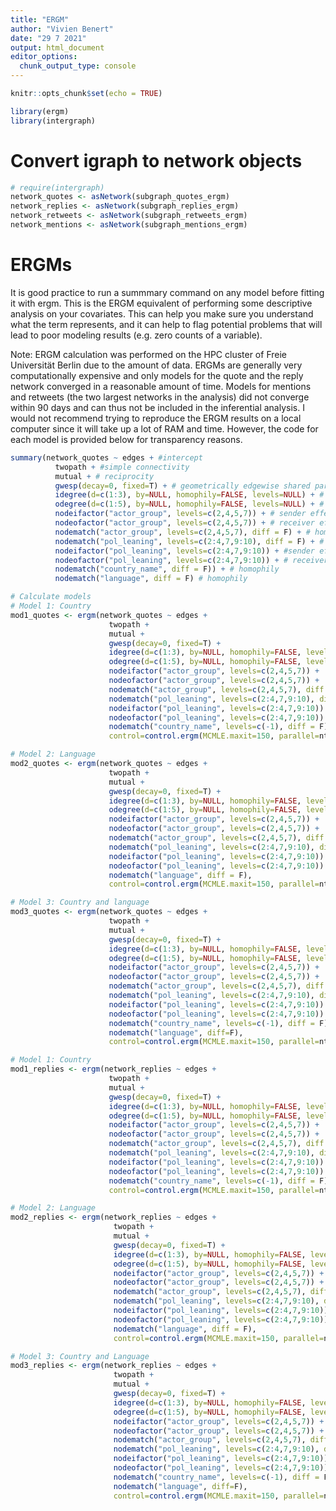 ```yaml
---
title: "ERGM"
author: "Vivien Benert"
date: "29 7 2021"
output: html_document
editor_options: 
  chunk_output_type: console
---
```


```r
knitr::opts_chunk$set(echo = TRUE)
```

```r
library(ergm)
library(intergraph)
```

# Convert igraph to network objects
```r
# require(intergraph)
network_quotes <- asNetwork(subgraph_quotes_ergm)
network_replies <- asNetwork(subgraph_replies_ergm)
network_retweets <- asNetwork(subgraph_retweets_ergm)
network_mentions <- asNetwork(subgraph_mentions_ergm)
```

# ERGMs
It is good practice to run a summmary command on any model before fitting it with ergm. This is the ERGM equivalent of performing some descriptive analysis on your covariates. This can help you make sure you understand what the term represents, and it can help to flag potential problems that will lead to poor modeling results (e.g. zero counts of a variable).

Note: ERGM calculation was performed on the HPC cluster of Freie Universität Berlin due to the amount of data. ERGMs are generally very computationally expensive and only models for the quote and the reply network converged in a reasonable amount of time. Models for mentions and retweets (the two largest networks in the analysis) did not converge within 90 days and can thus not be included in the inferential analysis. I would not recommend trying to reproduce the ERGM results on a local computer since it will take up a lot of RAM and time. However, the code for each model is provided below for transparency reasons.

```r
summary(network_quotes ~ edges + #intercept
          twopath + #simple connectivity
          mutual + # reciprocity
          gwesp(decay=0, fixed=T) + # geometrically edgewise shared partners
          idegree(d=c(1:3), by=NULL, homophily=FALSE, levels=NULL) + # popularity
          odegree(d=c(1:5), by=NULL, homophily=FALSE, levels=NULL) + # activity
          nodeifactor("actor_group", levels=c(2,4,5,7)) + # sender effects
          nodeofactor("actor_group", levels=c(2,4,5,7)) + # receiver effects
          nodematch("actor_group", levels=c(2,4,5,7), diff = F) + # homophily
          nodematch("pol_leaning", levels=c(2:4,7,9:10), diff = F) + # homophily
          nodeifactor("pol_leaning", levels=c(2:4,7,9:10)) + #sender effects
          nodeofactor("pol_leaning", levels=c(2:4,7,9:10)) + # receiver effects
          nodematch("country_name", diff = F)) + # homophily
          nodematch("language", diff = F) # homophily

```

```r
# Calculate models
# Model 1: Country
mod1_quotes <- ergm(network_quotes ~ edges + 
                      twopath + 
                      mutual +
                      gwesp(decay=0, fixed=T) + 
                      idegree(d=c(1:3), by=NULL, homophily=FALSE, levels=NULL) + 
                      odegree(d=c(1:5), by=NULL, homophily=FALSE, levels=NULL) + 
                      nodeifactor("actor_group", levels=c(2,4,5,7)) + 
                      nodeofactor("actor_group", levels=c(2,4,5,7)) + 
                      nodematch("actor_group", levels=c(2,4,5,7), diff = F) + 
                      nodematch("pol_leaning", levels=c(2:4,7,9:10), diff = F) +
                      nodeifactor("pol_leaning", levels=c(2:4,7,9:10)) + 
                      nodeofactor("pol_leaning", levels=c(2:4,7,9:10)) +
                      nodematch("country_name", levels=c(-1), diff = F),
                      control=control.ergm(MCMLE.maxit=150, parallel=ntasks, parallel.type="PSOCK"), set.seed(123))

# Model 2: Language
mod2_quotes <- ergm(network_quotes ~ edges + 
                      twopath + 
                      mutual +
                      gwesp(decay=0, fixed=T) + 
                      idegree(d=c(1:3), by=NULL, homophily=FALSE, levels=NULL) + 
                      odegree(d=c(1:5), by=NULL, homophily=FALSE, levels=NULL) + 
                      nodeifactor("actor_group", levels=c(2,4,5,7)) + 
                      nodeofactor("actor_group", levels=c(2,4,5,7)) + 
                      nodematch("actor_group", levels=c(2,4,5,7), diff = F) + 
                      nodematch("pol_leaning", levels=c(2:4,7,9:10), diff = F) +
                      nodeifactor("pol_leaning", levels=c(2:4,7,9:10)) + 
                      nodeofactor("pol_leaning", levels=c(2:4,7,9:10)) +
                      nodematch("language", diff = F),
                      control=control.ergm(MCMLE.maxit=150, parallel=ntasks, parallel.type="PSOCK"), set.seed(123))

# Model 3: Country and language
mod3_quotes <- ergm(network_quotes ~ edges + 
                      twopath + 
                      mutual + 
                      gwesp(decay=0, fixed=T) + 
                      idegree(d=c(1:3), by=NULL, homophily=FALSE, levels=NULL) + 
                      odegree(d=c(1:5), by=NULL, homophily=FALSE, levels=NULL) + 
                      nodeifactor("actor_group", levels=c(2,4,5,7)) + 
                      nodeofactor("actor_group", levels=c(2,4,5,7)) + 
                      nodematch("actor_group", levels=c(2,4,5,7), diff = F) + 
                      nodematch("pol_leaning", levels=c(2:4,7,9:10), diff = F) +
                      nodeifactor("pol_leaning", levels=c(2:4,7,9:10)) + 
                      nodeofactor("pol_leaning", levels=c(2:4,7,9:10)) +
                      nodematch("country_name", levels=c(-1), diff = F) + 
                      nodematch("language", diff=F),
                      control=control.ergm(MCMLE.maxit=150, parallel=ntasks, parallel.type="PSOCK"), set.seed(123))
```

```r
# Model 1: Country
mod1_replies <- ergm(network_replies ~ edges + 
                      twopath + 
                      mutual + 
                      gwesp(decay=0, fixed=T) + 
                      idegree(d=c(1:3), by=NULL, homophily=FALSE, levels=NULL) + 
                      odegree(d=c(1:5), by=NULL, homophily=FALSE, levels=NULL) + 
                      nodeifactor("actor_group", levels=c(2,4,5,7)) + 
                      nodeofactor("actor_group", levels=c(2,4,5,7)) + 
                      nodematch("actor_group", levels=c(2,4,5,7), diff = T) + 
                      nodematch("pol_leaning", levels=c(2:4,7,9:10), diff = T) +
                      nodeifactor("pol_leaning", levels=c(2:4,7,9:10)) + 
                      nodeofactor("pol_leaning", levels=c(2:4,7,9:10)) +
                      nodematch("country_name", levels=c(-1), diff = F),
                      control=control.ergm(MCMLE.maxit=150, parallel=ntasks, parallel.type="PSOCK"), set.seed(123))

# Model 2: Language
mod2_replies <- ergm(network_replies ~ edges + 
                       twopath + 
                       mutual +
                       gwesp(decay=0, fixed=T) + 
                       idegree(d=c(1:3), by=NULL, homophily=FALSE, levels=NULL) + 
                       odegree(d=c(1:5), by=NULL, homophily=FALSE, levels=NULL) + 
                       nodeifactor("actor_group", levels=c(2,4,5,7)) + 
                       nodeofactor("actor_group", levels=c(2,4,5,7)) + 
                       nodematch("actor_group", levels=c(2,4,5,7), diff = F) + 
                       nodematch("pol_leaning", levels=c(2:4,7,9:10), diff = F) +
                       nodeifactor("pol_leaning", levels=c(2:4,7,9:10)) + 
                       nodeofactor("pol_leaning", levels=c(2:4,7,9:10)) +
                       nodematch("language", diff = F), 
                       control=control.ergm(MCMLE.maxit=150, parallel=ntasks, parallel.type="PSOCK"), set.seed(123))

# Model 3: Country and Language
mod3_replies <- ergm(network_replies ~ edges + 
                       twopath + 
                       mutual +
                       gwesp(decay=0, fixed=T) + 
                       idegree(d=c(1:3), by=NULL, homophily=FALSE, levels=NULL) + 
                       odegree(d=c(1:5), by=NULL, homophily=FALSE, levels=NULL) + 
                       nodeifactor("actor_group", levels=c(2,4,5,7)) + 
                       nodeofactor("actor_group", levels=c(2,4,5,7)) + 
                       nodematch("actor_group", levels=c(2,4,5,7), diff = T) + 
                       nodematch("pol_leaning", levels=c(2:4,7,9:10), diff = T) +
                       nodeifactor("pol_leaning", levels=c(2:4,7,9:10)) + 
                       nodeofactor("pol_leaning", levels=c(2:4,7,9:10)) +
                       nodematch("country_name", levels=c(-1), diff = F) + 
                       nodematch("language", diff=F),
                       control=control.ergm(MCMLE.maxit=150, parallel=ntasks, parallel.type="PSOCK"), set.seed(123))
```


